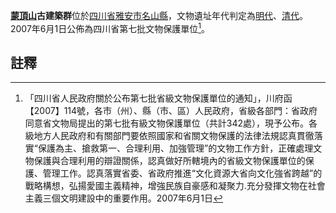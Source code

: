 {{msg:四川省文物保護單位
|名稱 = 蒙頂山古建築群
|編號 = 210
|圖片 = 
|級別 = S7
|分類 = 
|時代 = [[明代|明代]]、[[清代|清代]]
|地点 = [[四川省|四川省]][[雅安市|雅安市]][[名山縣|名山縣]]
|坐標 =
|登錄 = 2007年6月1日
}}
'''[[蒙頂山|蒙頂山]]古建築群'''位於[[四川省|四川省]][[雅安市|雅安市]][[名山縣|名山縣]]，文物遺址年代判定為[[明代|明代]]、[[清代|清代]]。2007年6月1日公佈為四川省第七批文物保護單位<ref>「四川省人民政府關於公布第七批省級文物保護單位的通知」，川府函【2007】114號，各市（州）、縣（市、區）人民政府，省級各部門：省政府同意省文物局提出的第七批有級文物保護單位（共計342處），現予公布。各級地方人民政府和有關部門要依照國家和省關文物保護的法律法規認真貫徹落實“保護為主、搶救第一、合理利用、加強管理”的文物工作方針，正確處理文物保護與合理利用的辯證關係，認真做好所轄境內的省級文物保護單位的保護、管理工作。認真落實省委、省政府推進“文化資源大省向文化強省跨越”的戰略構想，弘揚愛國主義精神，增強民族自豪感和凝聚力.充分發揮文物在社會主義三個文明建設中的重要作用。2007年6月1日</ref>。
==註釋==
{{reflist}}
{{文物保護單位小作品}}